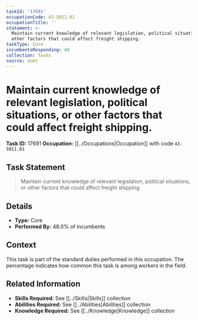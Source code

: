 ```yaml
---
taskId: '17691'
occupationCode: 43-5011.01
occupationTitle: ''
statement: >-
  Maintain current knowledge of relevant legislation, political situations, or
  other factors that could affect freight shipping.
taskType: Core
incumbentsResponding: 48
collection: Tasks
source: onet
---
```

# Maintain current knowledge of relevant legislation, political situations, or other factors that could affect freight shipping.

**Task ID:** 17691
**Occupation:** [[../Occupations|Occupation]] with code `43-5011.01`

## Task Statement

> Maintain current knowledge of relevant legislation, political situations, or other factors that could affect freight shipping.

## Details

- **Type:** Core
- **Performed By:** 48.0% of incumbents

## Context

This task is part of the standard duties performed in this occupation. The percentage indicates how common this task is among workers in the field.

## Related Information

- **Skills Required:** See [[../Skills|Skills]] collection
- **Abilities Required:** See [[../Abilities|Abilities]] collection
- **Knowledge Required:** See [[../Knowledge|Knowledge]] collection
